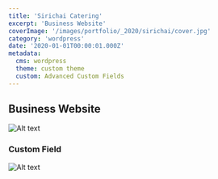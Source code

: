 ```yaml
---
title: 'Sirichai Catering'
excerpt: 'Business Website'
coverImage: '/images/portfolio/_2020/sirichai/cover.jpg'
category: 'wordpress'
date: '2020-01-01T00:00:01.000Z'
metadata:
  cms: wordpress
  theme: custom theme
  custom: Advanced Custom Fields
---
```


## Business Website


![Alt text](/images/portfolio/_2020/sirichai/sirichai-catering-1.jpg)

### Custom Field

![Alt text](/images/portfolio/_2020/sirichai/sirichai-catering-2.jpg)

